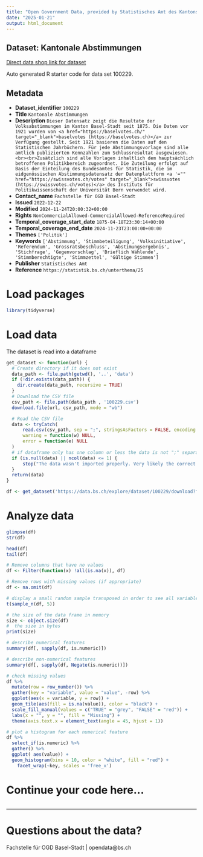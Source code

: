 ```yaml
---
title: "Open Government Data, provided by Statistisches Amt des Kantons Basel-Stadt - Fachstelle OGD"
date: "2025-01-21"
output: html_document
---
```


## Dataset: Kantonale Abstimmungen

[Direct data shop link for dataset](https://data.bs.ch/explore/dataset/100229)

Auto generated R starter code for data set 100229.

## Metadata

- **Dataset_identifier** `100229`
- **Title** `Kantonale Abstimmungen`
- **Description** `Dieser Datensatz zeigt die Resultate der Volksabstimmungen im Kanton Basel-Stadt seit 1875. Die Daten vor 1921 wurden von <a href="https://baselvotes.ch/" target="_blank">baselvotes (https://baselvotes.ch)</a> zur Verfügung gestellt. Seit 1921 basieren die Daten auf den Statistischen Jahrbüchern. Für jede Abstimmungsvorlage sind alle amtlich publizierten Kennzahlen zum Schlussresultat ausgewiesen.<br><br>Zusätzlich sind alle Vorlagen inhaltlich dem hauptsächlich betroffenen Politikbereich zugeordnet. Die Zuteilung erfolgt auf Basis der Einteilung des Bundesamtes für Statistik, die im eidgenössischen Abstimmungsdatensatz der Datenplattform <a '="" href="https://swissvotes.ch/votes" target="_blank">swissvotes (https://swissvotes.ch/votes)</a> des Instituts für Politikwissenschaft der Universität Bern verwendet wird.`
- **Contact_name** `Fachstelle für OGD Basel-Stadt`
- **Issued** `2022-12-22`
- **Modified** `2024-11-24T20:00:32+00:00`
- **Rights** `NonCommercialAllowed-CommercialAllowed-ReferenceRequired`
- **Temporal_coverage_start_date** `1875-04-18T23:30:14+00:00`
- **Temporal_coverage_end_date** `2024-11-23T23:00:00+00:00`
- **Themes** `['Politik']`
- **Keywords** `['Abstimmung', 'Stimmbeteiligung', 'Volksinitiative', 'Referendum', 'Grossratsbeschluss', 'Abstimungsergebnis', 'Stichfrage', 'Gegenvorschlag', 'Brieflich Wählende', 'Stimmberechtigte', 'Stimmzettel', 'Gültige Stimmen']`
- **Publisher** `Statistisches Amt`
- **Reference** `https://statistik.bs.ch/unterthema/25`


# Load packages

```r

library(tidyverse)
```

# Load data

The dataset is read into a dataframe

```r
get_dataset <- function(url) {
  # Create directory if it does not exist
  data_path <- file.path(getwd(), '..', 'data')
  if (!dir.exists(data_path)) {
    dir.create(data_path, recursive = TRUE)
  }
  # Download the CSV file
  csv_path <- file.path(data_path , '100229.csv')
  download.file(url, csv_path, mode = "wb")

  # Read the CSV file
  data <- tryCatch(
      read.csv(csv_path, sep = ";", stringsAsFactors = FALSE, encoding = "UTF-8"),
      warning = function(w) NULL,
      error = function(e) NULL
  )
  # if dataframe only has one column or less the data is not ";" separated
  if (is.null(data) || ncol(data) <= 1) {
      stop("The data wasn't imported properly. Very likely the correct separator couldn't be found.\nPlease check the dataset manually and adjust the code.")
  }
  return(data)
}
```

```r

df <- get_dataset('https://data.bs.ch/explore/dataset/100229/download?format=csv&timezone=Europe%2FZurich')

```

# Analyze data

```r

glimpse(df)
str(df)

head(df)
tail(df)

```

```r
# Remove columns that have no values
df <- Filter(function(x) !all(is.na(x)), df)

# Remove rows with missing values (if appropriate)
df <- na.omit(df)
```

```r
# display a small random sample transposed in order to see all variables
t(sample_n(df, 5))
```

```r
# the size of the data frame in memory
size <- object.size(df)
#  the size in bytes
print(size)
```

```r
# describe numerical features
summary(df[, sapply(df, is.numeric)])
```

```r
# describe non-numerical features
summary(df[, sapply(df, Negate(is.numeric))])
```

```r
# check missing values
df %>%
  mutate(row = row_number()) %>%
  gather(key = "variable", value = "value", -row) %>%
  ggplot(aes(x = variable, y = row)) +
  geom_tile(aes(fill = is.na(value)), color = "black") +
  scale_fill_manual(values = c("TRUE" = "grey", "FALSE" = "red")) +
  labs(x = "", y = "", fill = "Missing") +
  theme(axis.text.x = element_text(angle = 45, hjust = 1))
```

```r
# plot a histogram for each numerical feature
df %>%
  select_if(is.numeric) %>%
  gather() %>%
  ggplot( aes(value)) +
  geom_histogram(bins = 10, color = "white", fill = "red") +
    facet_wrap(~key, scales = 'free_x')
```

# Continue your code here...

```r

```
------------------------------------------------------------------------

# Questions about the data?

Fachstelle für OGD Basel-Stadt | opendata@bs.ch
